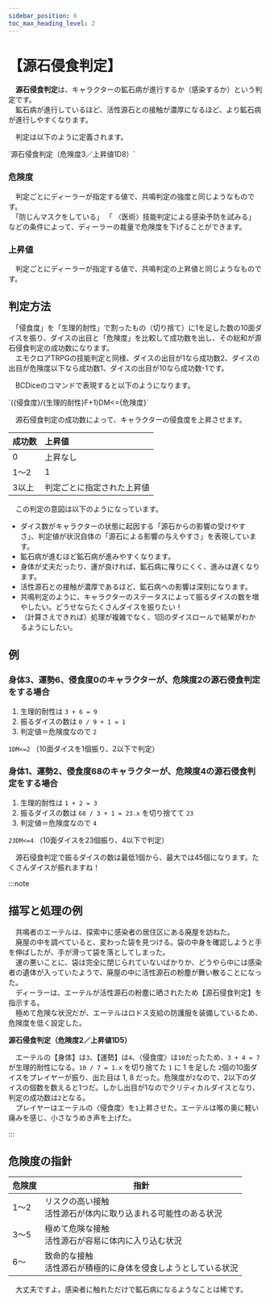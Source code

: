 ```yaml
---
sidebar_position: 6
toc_max_heading_level: 2
---
```



# 【源石侵食判定】

　**源石侵食判定**は、キャラクターの鉱石病が進行するか（感染するか）という判定です。  
　鉱石病が進行しているほど、活性源石との接触が濃厚になるほど、より鉱石病が進行しやすくなります。

　判定は以下のように定義されます。

<Expression>
`源石侵食判定（危険度3／上昇値1D8）`
</Expression>

### 危険度

　判定ごとにディーラーが指定する値で、共鳴判定の強度と同じようなものです。  
　「防じんマスクをしている」 「 〈医術〉技能判定による感染予防を試みる」などの条件によって、ディーラーの裁量で危険度を下げることができます。

### 上昇値

　判定ごとにディーラーが指定する値で、共鳴判定の上昇値と同じようなものです。

## 判定方法

　「侵食度」を「生理的耐性」で割ったもの（切り捨て）に1を足した数の10面ダイスを振り、ダイスの出目と「危険度」を比較して成功数を出し、その総和が源石侵食判定の成功数になります。  
　エモクロアTRPGの技能判定と同様、ダイスの出目が1なら成功数2、ダイスの出目が危険度以下なら成功数1、ダイスの出目が10なら成功数-1です。

　BCDiceのコマンドで表現すると以下のようになります。

<Expression>
`({侵食度}/{生理的耐性}F+1)DM<={危険度}`
</Expression>

　源石侵食判定の成功数によって、キャラクターの侵食度を上昇させます。

|成功数|上昇値|
|:--|:--|
|0|上昇なし|
|1～2|1|
|3以上|判定ごとに指定された上昇値|


　この判定の意図は以下のようになっています。

- ダイス数がキャラクターの状態に起因する「源石からの影響の受けやすさ」、判定値が状況自体の「源石による影響の与えやすさ」を表現しています。
- 鉱石病が進むほど鉱石病が進みやすくなります。
- 身体が丈夫だったり、運が良ければ、鉱石病に罹りにくく、進みは遅くなります。
- 活性源石との接触が濃厚であるほど、鉱石病への影響は深刻になります。
- 共鳴判定のように、キャラクターのステータスによって振るダイスの数を増やしたい。どうせならたくさんダイスを振りたい！
- （計算さえできれば）処理が複雑でなく、1回のダイスロールで結果がわかるようにしたい。


## 例

### 身体3、運勢6、侵食度0のキャラクターが、危険度2の源石侵食判定をする場合

1. 生理的耐性は `3 + 6 = 9`
2. 振るダイスの数は `0 / 9 + 1 = 1`
3. 判定値＝危険度なので `2`

`1DM<=2` （10面ダイスを1個振り、2以下で判定）

### 身体1、運勢2、侵食度68のキャラクターが、危険度4の源石侵食判定をする場合

1. 生理的耐性は `1 + 2 = 3`
2. 振るダイスの数は `68 / 3 + 1 = 23.x` を切り捨てて `23`
3. 判定値＝危険度なので `4`

`23DM<=4` （10面ダイスを23個振り、4以下で判定）

<Memo>
　源石侵食判定で振るダイスの数は最低1個から、最大では45個になります。たくさんダイスが振れますね！
</Memo>

:::note
## 描写と処理の例

　共鳴者のエーテルは、探索中に感染者の居住区にある廃屋を訪ねた。  
　廃屋の中を調べていると、変わった袋を見つける。袋の中身を確認しようと手を伸ばしたが、手が滑って袋を落としてしまった。  
　運の悪いことに、袋は完全に閉じられていないばかりか、どうやら中には感染者の遺体が入っていたようで、廃屋の中に活性源石の粉塵が舞い散ることになった。  
　ディーラーは、エーテルが活性源石の粉塵に晒されたため【源石侵食判定】を指示する。  
　極めて危険な状況だが、エーテルはロドス支給の防護服を装備しているため、危険度を低く設定した。  

**源石侵食判定（危険度2／上昇値1D5）**

　エーテルの【身体】は`3`、【運勢】は`4`、〈侵食度〉は`10`だったため、`3 + 4 = 7` が生理的耐性になる。`10 / 7 = 1.x` を切り捨てた `1` に 1 を足した `2`個の10面ダイスをプレイヤーが振り、出た目は 1, 8 だった。危険度が`2`なので、2以下のダイスの個数を数えると1つだ。しかし出目が1なのでクリティカルダイスとなり、判定の成功数は`2`となる。  
　プレイヤーはエーテルの〈侵食度〉を`1`上昇させた。エーテルは喉の奥に軽い痛みを感じ、小さなうめき声を上げた。

:::

## 危険度の指針

<table>
    <thead>
        <tr>
            <th>危険度</th>
            <th>指針</th>
        </tr>
    </thead>
    <tbody>
        <tr>
            <td>1～2</td>
            <td>リスクの高い接触<br />活性源石が体内に取り込まれる可能性のある状況</td>
        </tr>
        <tr>
            <td>3～5</td>
            <td>極めて危険な接触<br />活性源石が容易に体内に入り込む状況</td>
        </tr>
        <tr>
            <td>6～</td>
            <td>致命的な接触<br />活性源石が積極的に身体を侵食しようとしている状況</td>
        </tr>
    </tbody>
</table>

<Memo>
　大丈夫ですよ。感染者に触れただけで鉱石病になるようなことは稀です。
</Memo>